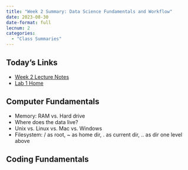 ```yaml
---
title: "Week 2 Summary: Data Science Fundamentals and Workflow"
date: 2023-08-30
date-format: full
lecnum: 2
categories:
  - "Class Summaries"
---
```


::: {.callout-note}

# Today's Links

* <a class="icon-link" href="https://jfh.georgetown.domains/dsan5000/slides-and-labs/_site/content/slides/computer-fundamentals/notes.html" target="_blank"><i class="bi bi-journals pe-1"></i>Week 2 Lecture Notes</a>
* <a class="icon-link" href="https://jfh.georgetown.domains/dsan5000/slides-and-labs/_site/content/slides/demo-gu-domains-CLI/notes.html" target="_blank"><i class="bi bi-laptop pe-1"></i>Lab 1 Home</a>

:::

## Computer Fundamentals

* Memory: RAM vs. Hard drive
* Where does the data live?
* Unix vs. Linux vs. Mac vs. Windows
* Filesystem: / as root, ~ as home dir, . as current dir, .. as dir one level above

## Coding Fundamentals

